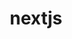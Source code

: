---
title: "nextjs"
description: "The React Framework for Production. Next.js gives you the best developer experience with all the features you need for production: hybrid static & server rendering, TypeScript support, smart bundling, route pre-fetching, and more. No config needed."
---